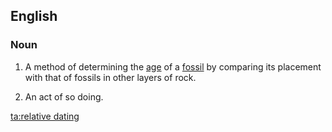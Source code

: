 ==English==

===Noun===
{{en-noun|head=[[relative]] [[dating]]}}

# {{lb|en|uncountable}} A method of determining the [[age]] of a [[fossil]] by comparing its placement with that of fossils in other layers of rock.
# {{lb|en|countable}} An act of so doing.

[[ta:relative dating]]